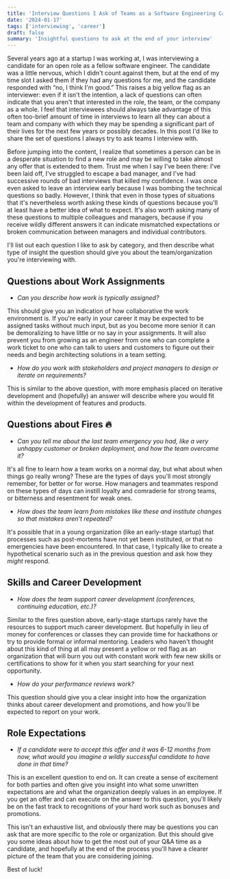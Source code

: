```yaml
---
title: 'Interview Questions I Ask of Teams as a Software Engineering Candidate'
date: '2024-01-17'
tags: ['interviewing', 'career']
draft: false
summary: 'Insightful questions to ask at the end of your interview'
---
```


Several years ago at a startup I was working at, I was interviewing a candidate for an open role as a fellow software engineer. The candidate was a little nervous, which I didn't count against them, but at the end of my time slot I asked them if they had any questions for me, and the candidate responded with “no, I think I'm good.” This raises a big yellow flag as an interviewer: even if it isn't the intention, a lack of questions can often indicate that you aren't that interested in the role, the team, or the company as a whole. I feel that interviewees should always take advantage of this often too-brief amount of time in interviews to learn all they can about a team and company with which they may be spending a significant part of their lives for the next few years or possibly decades. In this post I'd like to share the set of questions I always try to ask teams I interview with.

Before jumping into the content, I realize that sometimes a person can be in a desperate situation to find a new role and may be willing to take almost any offer that is extended to them. Trust me when I say I've been there: I've been laid off, I've struggled to escape a bad manager, and I've had successive rounds of bad interviews that killed my confidence. I was once even asked to leave an interview early because I was bombing the technical questions so badly. However, I think that even in those types of situations that it's nevertheless worth asking these kinds of questions because you'll at least have a better idea of what to expect. It's also worth asking many of these questions to multiple colleagues and managers, because if you receive wildly different answers it can indicate mismatched expectations or broken communication between managers and individual contributors.

I'll list out each question I like to ask by category, and then describe what type of insight the question should give you about the team/organization you're interviewing with.

## Questions about Work Assignments

* _Can you describe how work is typically assigned?_

This should give you an indication of how collaborative the work environment is. If you're early in your career it may be expected to be assigned tasks without much input, but as you become more senior it can be demoralizing to have little or no say in your assignments. It will also prevent you from growing as an engineer from one who can complete a work ticket to one who can talk to users and customers to figure out their needs and begin architecting solutions in a team setting.

* _How do you work with stakeholders and project managers to design or iterate on requirements?_

This is similar to the above question, with more emphasis placed on iterative development and (hopefully) an answer will describe where you would fit within the development of features and products.

## Questions about Fires 🔥

* _Can you tell me about the last team emergency you had, like a very unhappy customer or broken deployment, and how the team overcame it?_

It's all fine to learn how a team works on a normal day, but what about when things go really wrong? These are the types of days you'll most strongly remember, for better or for worse. How managers and teammates respond on these types of days can instill loyalty and comraderie for strong teams, or bitterness and resentment for weak ones.

* _How does the team learn from mistakes like these and institute changes so that mistakes aren't repeated?_

It's possible that in a young organization (like an early-stage startup) that processes such as post-mortems have not yet been instituted, or that no emergencies have been encountered. In that case, I typically like to create a hypothetical scenario such as in the previous question and ask how they _might_ respond.

## Skills and Career Development

* _How does the team support career development (conferences, continuing education, etc.)?_

Similar to the fires question above, early-stage startups rarely have the resources to support much career development. But hopefully in lieu of money for conferences or classes they can provide time for hackathons or try to provide formal or informal mentoring. Leaders who haven't thought about this kind of thing at all may present a yellow or red flag as an organization that will burn you out with constant work with few new skills or certifications to show for it when you start searching for your next opportunity.

* _How do your performance reviews work?_

This question should give you a clear insight into how the organization thinks about career development and promotions, and how you'll be expected to report on your work.

## Role Expectations

* _If a candidate were to accept this offer and it was 6-12 months from now, what would you imagine a wildly successful candidate to have done in that time?_

This is an excellent question to end on. It can create a sense of excitement for both parties and often give you insight into what some unwritten expectations are and what the organization deeply values in an employee. If you get an offer and can execute on the answer to this question, you'll likely be on the fast track to recognitions of your hard work such as bonuses and promotions.

This isn't an exhaustive list, and obviously there may be questions you can ask that are more specific to the role or organization. But this should give you some ideas about how to get the most out of your Q&A time as a candidate, and hopefully at the end of the process you'll have a clearer picture of the team that you are considering joining.

Best of luck!
